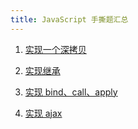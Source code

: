 ```yaml
---
title: JavaScript 手撕题汇总
---
```


1. [实现一个深拷贝](/docs/JavaScript/005-deep-clone)

2. [实现继承](/docs/JavaScript/009-js-inheritance)

3. [实现 bind、call、apply](/docs/JavaScript/013-call-apply-bind)

4. [实现 ajax](/docs/Browser/003-js-ajax)
